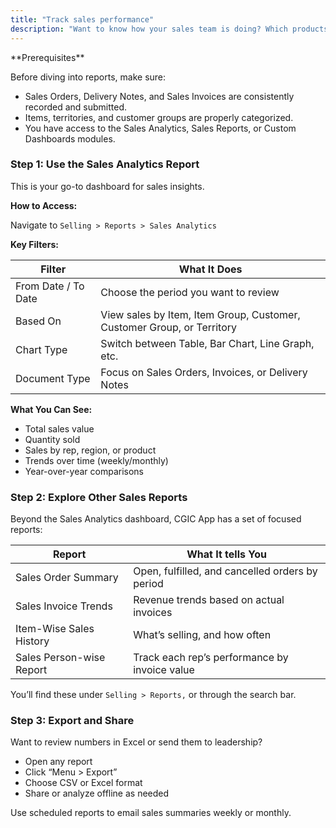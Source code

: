 ```yaml
---
title: "Track sales performance"
description: "Want to know how your sales team is doing? Which products are flying off the shelves? Or which customer group is driving the most revenue? CGIC’s App gives you the tools to monitor all of that—and more—in just a few clicks."
---
```


<Info>
  **Prerequisites**

  Before diving into reports, make sure:

  - Sales Orders, Delivery Notes, and Sales Invoices are consistently recorded and submitted.
  - Items, territories, and customer groups are properly categorized.
  - You have access to the Sales Analytics, Sales Reports, or Custom Dashboards modules.
</Info>

### Step 1: Use the Sales Analytics Report

This is your go-to dashboard for sales insights.

**How to Access:**

Navigate to `Selling > Reports > Sales Analytics`

**Key Filters:**

| Filter              | What It Does                                                           |
| ------------------- | ---------------------------------------------------------------------- |
| From Date / To Date | Choose the period you want to review                                   |
| Based On            | View sales by Item, Item Group, Customer, Customer Group, or Territory |
| Chart Type          | Switch between Table, Bar Chart, Line Graph, etc.                      |
| Document Type       | Focus on Sales Orders, Invoices, or Delivery Notes                     |

**What You Can See:**

- Total sales value
- Quantity sold
- Sales by rep, region, or product
- Trends over time (weekly/monthly)
- Year-over-year comparisons

### Step 2: Explore Other Sales Reports

Beyond the Sales Analytics dashboard, CGIC App has a set of focused reports:

| Report                   | What It tells You                               |
| ------------------------ | ----------------------------------------------- |
| Sales Order Summary      | Open, fulfilled, and cancelled orders by period |
| Sales Invoice Trends     | Revenue trends based on actual invoices         |
| Item-Wise Sales History  | What’s selling, and how often                   |
| Sales Person-wise Report | Track each rep’s performance by invoice value   |

You’ll find these under `Selling > Reports,` or through the search bar.

### Step 3: Export and Share

Want to review numbers in Excel or send them to leadership?

- Open any report
- Click “Menu \> Export”
- Choose CSV or Excel format
- Share or analyze offline as needed

<Tip>
  Use scheduled reports to email sales summaries weekly or monthly.
</Tip>